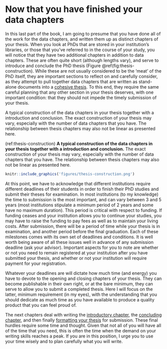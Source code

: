 # Now that you have finished your data chapters

In this last part of the book, I am going to presume that you have done all of the work for the data chapters, and written them up as distinct chapters of your thesis. When you look at PhDs that are stored in your institution's libraries, or those that you’ve referred to in the course of your study, you will notice that they have two additional chapters in addition to data chapters. These are often quite short (although lengths vary), and serve to introduce and conclude the PhD thesis (Figure \@ref(fig:thesis-construction). While these are not usually considered to be the ‘meat’ of the PhD itself, they are important sections to reflect on and carefully consider, as they attempt to pull together data chapters that are written as stand-alone documents into a [cohesive thesis](#criteria). To this end, they require the same careful planning that any other section in your thesis deserves, with one important condition: that they should not impede the timely submission of your thesis.

A typical construction of the data chapters in your thesis together with a introduction and conclusion. The exact construction of your thesis may vary, especially with the number of data chapters that you have. The relationship between thesis chapters may also not be linear as presented here.


(ref:thesis-construction) **A typical construction of the data chapters in your thesis together with a introduction and conclusion.** The exact construction of your thesis may vary, especially with the number of data chapters that you have. The relationship between thesis chapters may also not be linear as presented here.

```{r thesis-construction, echo=FALSE, fig.show='hold', fig.align='center', out.width='90%', fig.cap="(ref:thesis-construction)"}
knitr::include_graphics('figures/thesis-construction.png')
```

At this point, we have to acknowledge that different institutions require different deadlines of their students in order to finish their PhD studies and submit their theses for examination. In most institutions (to my knowledge) the time to submission is the most important, and can vary between 3 and 5 years (most institutions stipulate a minimum period of 2 years and some have no maximum duration). This period is critical with respect to funding. If funding ceases and your institution allows you to continue your studies, you may have to raise the funding to pay fees as well as to maintain your living costs. After submission, there will be a period of time while your thesis is in examination, and another period before the final graduation. Each of these milestones comes with its own set of deadlines and conditions. It is well worth being aware of all these issues well in advance of any submission deadline (ask your advisor). Important aspects for you to note are whether or not you need to remain registered at your institution after you have submitted your thesis, and whether or not your institution will require payment for your registration.

Whatever your deadlines are will dictate how much time (and energy) you have to devote to the opening and closing chapters of your thesis. They can become publishable in their own right, or at the bare minimum, they can serve to allow you to submit a completed thesis. Here I will focus on the latter, minimum requirement (in my eyes), with the understanding that you should dedicate as much time as you have available to produce a quality product that you can feel proud of.

The next chapters deal with writing the [introductory chapter](#PhDintro), the [concluding chapter](#PhDconc), and then finally [formatting your thesis](#formatting) for submission. These final hurdles require some time and thought. Given that not all of you will have all of the time that you need, this is often the time when the demand on your writing skills reaches a peak. If you are in this position, I urge you to use your time wisely and to plan carefully what you will write.
